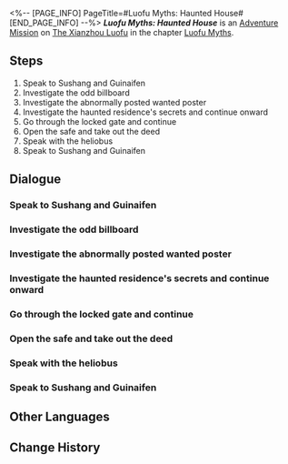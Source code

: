 <%-- [PAGE_INFO]
PageTitle=#Luofu Myths: Haunted House#
[END_PAGE_INFO] --%>
{{Stub|Dialogue.}}
{{Mission Infobox
|id            = 8015158
|title         = 
|image         = <!--Mission Luofu Myths Haunted House.png-->
|type          = Adventure
|event_name    = 
|chapter       = Luofu Myths
|requirements  = {{subst:void|<!--Unknown: {"Type":"Manual"}-->}}
|summary       = <!--official mission summary from Fate's Atlas-->
|characters    = Burnie; Critter in a Box; Guinaifen; Sushang; Trailblazer
|startLocation = [[The Xianzhou Luofu]] - [[Haunted House]]
|world         = The Xianzhou Luofu
|area          = Haunted House
|prev          = 
|next          = 
|rewards       = Trailblaze EXP*100; Stellar Jade*20; Adventure Log*3; Condensed Aether*2; Lost Gold Fragment*2; Credit*5,000
}}
'''''Luofu Myths: Haunted House''''' is an [[Adventure Mission]] on [[The Xianzhou Luofu]] in the chapter [[Luofu Myths]].

==Steps==
# Speak to Sushang and Guinaifen
# Investigate the odd billboard
# Investigate the abnormally posted wanted poster
# Investigate the haunted residence's secrets and continue onward
# Go through the locked gate and continue
# Open the safe and take out the deed
# Speak with the heliobus
# Speak to Sushang and Guinaifen

<!--
==Gameplay Notes==

--><!--
==Trial Character==

-->
==Dialogue==
{{Stub Dialogue}}

===Speak to Sushang and Guinaifen{{subst:void|<!--801515801-->}}===
{{Mission Description|type=adventure|location=Haunted House|The ghost-hunting squad obtained the permission to investigate the haunted residence in order to help the landlord recover the deed. Speak with Guinaifen and Sushang on how you should go about investigating the haunted residence.}}
{{Dialogue Start}}
:{{tx}}
{{Dialogue End}}

===Investigate the odd billboard{{subst:void|<!--801515803-->}}===
{{Mission Description|type=adventure|location=Haunted House|update|There will always be unexpected items appearing in haunted residences, such as billboards with their backs to the front. Perhaps the journey to penetrate into the depths of the haunted residence should start here.}}
{{Dialogue Start}}
:{{tx}}
{{Dialogue End}}

===Investigate the abnormally posted wanted poster{{subst:void|<!--801515804-->}}===
{{Mission Description|type=adventure|location=Haunted House|update|Sure, Kafka's wanted poster is pretty, but it shouldn't be here. Its appearance in the haunted residence is definitely an anomaly. Investigate it to see what is going on.}}
{{Dialogue Start}}
:{{tx}}
{{Dialogue End}}

===Investigate the haunted residence's secrets and continue onward{{subst:void|<!--801515807-->}}===
{{Mission Description|type=adventure|location=Haunted House|update|Many items removed from the haunted residence are stacked in the small courtyard. Look around, and you might find the clue for your next destination buried within.}}
{{Dialogue Start}}
:{{tx}}
{{Dialogue End}}

===Go through the locked gate and continue{{subst:void|<!--801515815-->}}===
{{Dialogue Start}}
:{{tx}}
{{Dialogue End}}

===Open the safe and take out the deed{{subst:void|<!--801515818-->}}===
{{Mission Description|type=adventure|location=Haunted House|update|The deed the landlord spoke of should be inside this safe. Crack the password on the safe, and you will be able to find the deed and complete the mission.<br />Maybe there is some information on the stone monument that works as clues for the password...}}
{{Dialogue Start}}
:{{tx}}
{{Dialogue End}}

===Speak with the heliobus{{subst:void|<!--801515823-->}}===
{{Mission Description|type=adventure|location=Haunted House|update|Can safes keep heliobi locked within? You know that's not possible. That means this safe is no ordinary box but the owner's retribution to those who wish to pry into their secrets...<br />Ask the heliobus and see what it knows.}}
{{Dialogue Start}}
:{{tx}}
{{Dialogue End}}

===Speak to Sushang and Guinaifen{{subst:void|<!--801515824-->}}===
{{Mission Description|type=adventure|location=Haunted House|update|After conversing with the heliobus, you realize that the man calling himself the "landlord" is not as simple as he looked. You should give the deed to him, but he also needs to answer some questions.}}
{{Dialogue Start}}
:{{tx}}
{{Dialogue End}}

==Other Languages==
{{Other Languages
|en   = Luofu Myths: Haunted House
|zhs  = 罗浮异闻•凶宅
|zht  = 羅浮異聞•凶宅
|ja   = 羅浮異聞・凶宅
|ko   = 나부 기문•흉가
|es   = Leyendas urbanas del Luofu: Casa encantada
|fr   = Mythes du Luofu&nbsp;: Maison hantée
|ru   = Городские легенды Лофу: Дом с призраками
|th   = ตำนานพิศวงเมือง Luofu: บ้านผีสิง
|vi   = Kỳ Bí Luofu - Nhà Ma
|de   = Legenden der Luofu: Das Geisterhaus
|id   = Legenda Urban Luofu: Rumah Angker
|pt   = Lendas do Luofu: Casa Assombrada
}}

==Change History==
{{Change History|1.5}}

